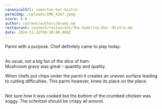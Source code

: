 ```yaml
---
canonicalUrl: somerton-bar-bistro
parmiImg: /uploads/IMG_4267.jpeg
score: 6.8
author: content/authors/brady.md
restaurant: content/restaurant/The-Somerton-Bar--Bistro.md
date: 2024-11-22T08:30:00.000Z
---
```


Parmi with a purpose. Chef definitely came to play today.

\
As usual, not a big fan of the slice of ham. \
Mushroom gravy was great - quantity and quality.

When chefs put chips under the parmi it creates an uneven surface leading to cutting difficulties. This parmi however, knew its place on the place.

\
Not sure how it was cooked but the bottom of the crumbed chicken was soggy. The schnitzel should be crispy all around.
